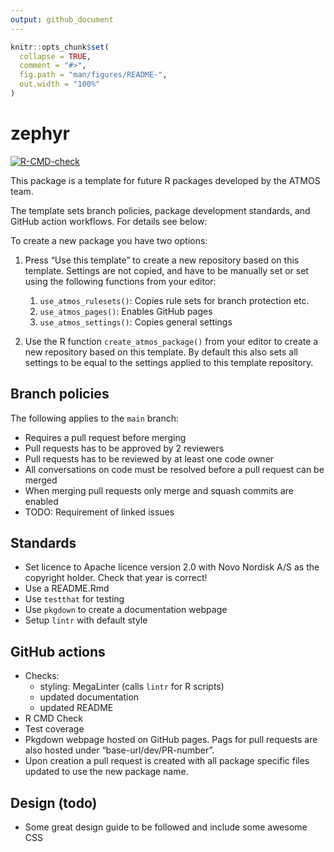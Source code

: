 ```yaml
---
output: github_document
---
```


<!-- README.md is generated from README.Rmd. Please edit that file -->

```r
knitr::opts_chunk$set(
  collapse = TRUE,
  comment = "#>",
  fig.path = "man/figures/README-",
  out.width = "100%"
)
```

# zephyr

<!-- badges: start -->
[![R-CMD-check](https://github.com/NN-OpenSource/zephyr/actions/workflows/R-CMD-check.yaml/badge.svg)](https://github.com/NN-OpenSource/zephyr/actions/workflows/R-CMD-check.yaml)
<!-- badges: end -->

This package is a template for future R packages developed by the ATMOS team.

The template sets branch policies, package development standards, and GitHub action workflows.
For details see below:

To create a new package you have two options:

1. Press "Use this template" to create a new repository based on this template. Settings are not copied, and have to be manually set or set using the following functions from your editor:

    1. `use_atmos_rulesets()`: Copies rule sets for branch protection etc.
    1. `use_atmos_pages()`: Enables GitHub pages
    1. `use_atmos_settings()`: Copies general settings

1. Use the R function `create_atmos_package()` from your editor to create a new repository based on this template. By default this also sets all settings to be equal to the settings applied to this template repository.

## Branch policies

The following applies to the `main` branch:

- Requires a pull request before merging
- Pull requests has to be approved by 2 reviewers
- Pull requests has to be reviewed by at least one code owner
- All conversations on code must be resolved before a pull request can be merged
- When merging pull requests only merge and squash commits are enabled
- TODO: Requirement of linked issues

## Standards

- Set licence to Apache licence version 2.0 with Novo Nordisk A/S as the copyright holder. Check that year is correct!
- Use a README.Rmd
- Use `testthat` for testing
- Use `pkgdown` to create a documentation webpage
- Setup `lintr` with default style

## GitHub actions

- Checks:
  - styling: MegaLinter (calls `lintr` for R scripts)
  - updated documentation
  - updated README
- R CMD Check
- Test coverage
- Pkgdown webpage hosted on GitHub pages. Pags for pull requests are also hosted under "base-url/dev/PR-number".
- Upon creation a pull request is created with all package specific files updated to use the new package name.

## Design (todo)

- Some great design guide to be followed and include some awesome CSS

